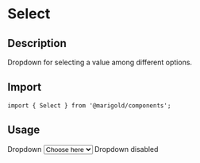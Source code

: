
<Meta title="Components/Form/Select" />

# Select

## Description

Dropdown for selecting a value among different options.

## Import

```tsx
import { Select } from '@marigold/components';
```

## Usage

<Canvas>
  <Story name="Select">
    <Label htmlFor="select">
      Dropdown
      <Select id="select">
        <option selected>Choose here</option>
        <option>Hi</option>
        <option>Hey</option>
        <option>Blubb</option>
      </Select>
    </Label>
  </Story>
  <Story name="Select disabled">
    <Label htmlFor="select2">
      Dropdown disabled
      <Select disabled>
        <option selected>Can't choose here</option>
        <option>Hi</option>
        <option>Hey</option>
        <option>Blubb</option>
      </Select>
    </Label>
  </Story>
</Canvas>
